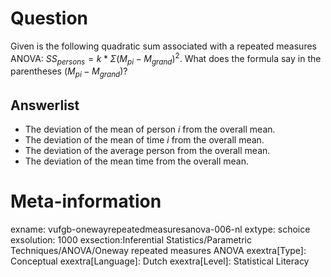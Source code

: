 Question
========
Given is the following quadratic sum associated with a repeated measures ANOVA: $SS_{persons} = k * Σ(M_{pi} - M_{grand})^2$. What does the formula say in the parentheses $(M_{pi} - M_{grand})$?

Answerlist
----------
* The deviation of the mean of person *i* from the overall mean.
* The deviation of the mean of time *i* from the overall mean.
* The deviation of the average person from the overall mean.
* The deviation of the mean time from the overall mean.

Meta-information
================
exname: vufgb-onewayrepeatedmeasuresanova-006-nl
extype: schoice
exsolution: 1000
exsection:Inferential Statistics/Parametric Techniques/ANOVA/Oneway repeated measures ANOVA
exextra[Type]: Conceptual
exextra[Language]: Dutch
exextra[Level]: Statistical Literacy
